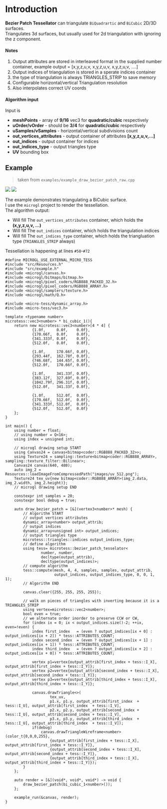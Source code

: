 # Introduction
**Bezier Patch Tessellator** can triangulate `BiQuadrartic` and `BiCubic` 2D/3D surfaces.  
Triangulates 3d surfaces, but usually used for 2d triangulation with ignoring the z component.

#### Notes
1. Output attributes are stored in interleaved format in the supplied number container, example
   output = [x,y,z,u,v, x,y,z,u,v, x,y,z,u,v, ....]
2. Output indices of triangulation is stored in a sperate indices container
3. the type of triangulation is always TRIANGLES_STRIP to save memory
4. Configurable horizontal/vertical Triangulation resolution
5. Also interpolates correct UV coords

#### Algorithm input
Input is
- **meshPoints** - array of **9/16** vec3 for **quadratic/cubic** respectively
- **uOrder/vOrder** - should be **3/4** for **quadratic/cubic** respectively
- **uSamples/vSamples** - horizontal/vertical subdivisions count
- **out_vertices_attributes** - output container of attributes **[x,y,z,u,v,...]**
- **out_indices** - output container for indices
- **out_indices_type** - output triangles type
- **UV** bounding box

## Example

> taken from `examples/example_draw_bezier_patch_raw.cpp`

<div className='flex flex-row my-10 gap-10 justify-center'>
    <Image src='/images/tess/bezier-patch.png' className='w-[250px] h-[250px]' imgClass=''  />
    <Image src='/images/tess/bezier-patch-2.png' className='w-[250px] h-[250px]' imgClass=''  />
</div>

The example demonstrates triangulating a BiCubic surface.  
I use the `microgl` project to render the tessellation.  
The algorithm output:
- Will fill The `out_vertices_attributes` container, which holds the **(x,y,z,u,v, ...)**
- Will fill The `out_indices` container, which holds the triangulation indices
- Will fill The `out_indices_type` container, which holds the triangluation type (`TRIANGLES_STRIP` always)

Tessellation is happening at lines `#58`-`#72`

```lang=cpp&lines=58-72&showLinesNumbers
#define MICROGL_USE_EXTERNAL_MICRO_TESS
#include "src/Resources.h"
#include "src/example.h"
#include <microgl/canvas.h>
#include <microgl/bitmaps/bitmap.h>
#include <microgl/pixel_coders/RGB888_PACKED_32.h>
#include <microgl/pixel_coders/RGB888_ARRAY.h>
#include <microgl/samplers/texture.h>
#include <microgl/math/Q.h>

#include <micro-tess/dynamic_array.h>
#include <micro-tess/vec3.h>

template <typename number>
microtess::vec3<number> * bi_cubic_1(){
    return new microtess::vec3<number>[4 * 4] {
            {1.0f,     0.0f,    0.0f},
            {170.66f,  0.0f,    0.0f},
            {341.333f, 0.0f,    0.0f},
            {512.0f,   0.0f,    0.0f},

            {1.0f,     170.66f, 0.0f},
            {293.44f,  162.78f, 0.0f},
            {746.68f,  144.65f, 0.0f},
            {512.0f,   170.66f, 0.0f},

            {1.0f,     341.33f, 0.0f},
            {383.12f,  327.69f, 0.0f},
            {1042.79f, 296.31f, 0.0f},
            {512.0f,   341.33f, 0.0f},

            {1.0f,     512.0f,  0.0f},
            {170.66f,  512.0f,  0.0f},
            {341.333f, 512.0f,  0.0f},
            {512.0f,   512.0f,  0.0f}
    };
}

int main() {
    using number = float;
    // using number = Q<16>;
    using index = unsigned int;

    // microgl drawing setup START
    using Canvas24 = canvas<bitmap<coder::RGB888_PACKED_32>>;
    using Texture24 = sampling::texture<bitmap<coder::RGB888_ARRAY>, sampling::texture_filter::Bilinear>;
    Canvas24 canvas(640, 480);
    auto img_2 = Resources::loadImageFromCompressedPath("images/uv_512.png");
    Texture24 tex_uv{new bitmap<coder::RGB888_ARRAY>(img_2.data, img_2.width, img_2.height)};
    // microgl drawing setup END

    constexpr int samples = 20;
    constexpr bool debug = true;

    auto draw_bezier_patch = [&](vertex3<number>* mesh) {
        // Algorithm START
        // output vertices attributes
        dynamic_array<number> output_attrib;
        // output indices
        dynamic_array<unsigned int> output_indices;
        // output triangles type
        microtess::triangles::indices output_indices_type;
        // define algorithm
        using tess= microtess::bezier_patch_tesselator<
                number, number,
                decltype(output_attrib),
                decltype(output_indices)>;
        // compute algorithm
        tess::compute(mesh, 4, 4, samples, samples, output_attrib,
                      output_indices, output_indices_type, 0, 0, 1, 1);
        // Algorithm END
        
        canvas.clear({255, 255, 255, 255});

        // walk on pieces of triangles with inverting because it is a TRIANGLES_STRIP
        using vertex=microtess::vec2<number>;
        bool even = true;
        // we alternate order inorder to preserve CCW or CW,
        for (index ix = 0; ix < output_indices.size()-2; ++ix, even=!even) { 
            index first_index   = (even ? output_indices[ix + 0] : output_indices[ix + 2]) * tess::ATTRIBUTES_COUNT;
            index second_index  = (even ? output_indices[ix + 1] : output_indices[ix + 1]) * tess::ATTRIBUTES_COUNT;
            index third_index   = (even ? output_indices[ix + 2] : output_indices[ix + 0]) * tess::ATTRIBUTES_COUNT;

            vertex p1=vertex{output_attrib[first_index + tess::I_X], output_attrib[first_index + tess::I_Y]};
            vertex p2=vertex{output_attrib[second_index + tess::I_X], output_attrib[second_index + tess::I_Y]};
            vertex p3=vertex{output_attrib[third_index + tess::I_X], output_attrib[third_index + tess::I_Y]};

            canvas.drawTriangle<>(
                    tex_uv,
                    p1.x, p1.y, output_attrib[first_index  + tess::I_U], output_attrib[first_index  + tess::I_V],
                    p2.x, p2.y, output_attrib[second_index + tess::I_U], output_attrib[second_index + tess::I_V],
                    p3.x, p3.y, output_attrib[third_index  + tess::I_U], output_attrib[third_index  + tess::I_V]);
            if(debug)
                canvas.drawTriangleWireframe<number>(color_t{0,0,0,255},
                    {output_attrib[first_index + tess::I_X], output_attrib[first_index + tess::I_Y]},
                    {output_attrib[second_index + tess::I_X], output_attrib[second_index + tess::I_Y]},
                    {output_attrib[third_index + tess::I_X], output_attrib[third_index + tess::I_Y]});
        }
    };

    auto render = [&](void*, void*, void*) -> void {
        draw_bezier_patch(bi_cubic_1<number>());
    };

    example_run(&canvas, render);
}
```